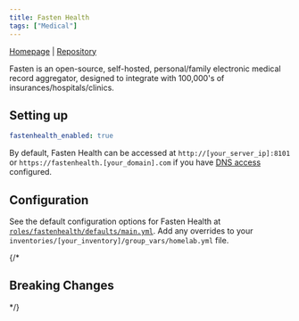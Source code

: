 ```yaml
---
title: Fasten Health
tags: ["Medical"]
---
```



[Homepage](https://www.fastenhealth.com/) |
[Repository](https://github.com/fastenhealth/fasten-onprem)

<Tags tags={frontmatter.tags} />

Fasten is an open-source, self-hosted, personal/family electronic medical record aggregator, designed to integrate with 100,000's of insurances/hospitals/clinics.

## Setting up

```yaml title="inventories/homelab/group_vars/homelab.yml"
fastenhealth_enabled: true
```

By default, Fasten Health can be accessed at `http://[your_server_ip]:8101` or `https://fastenhealth.[your_domain].com` if you have [DNS access](../guides/dns-access) configured.

## Configuration

See the default configuration options for Fasten Health at [`roles/fastenhealth/defaults/main.yml`](https://github.com/Dylancyclone/ansible-homelab-orchestration/blob/main/roles/fastenhealth/defaults/main.yml).
Add any overrides to your `inventories/[your_inventory]/group_vars/homelab.yml` file.

{/* 

## Breaking Changes

*/}